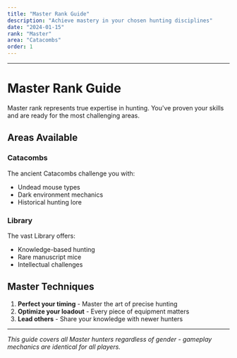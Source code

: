 ```yaml
---
title: "Master Rank Guide"
description: "Achieve mastery in your chosen hunting disciplines"
date: "2024-01-15"
rank: "Master"
area: "Catacombs"
order: 1
---
```



---

# Master Rank Guide

Master rank represents true expertise in hunting. You've proven your skills and are ready for the most challenging areas.

## Areas Available

### Catacombs
The ancient Catacombs challenge you with:
- Undead mouse types
- Dark environment mechanics
- Historical hunting lore

### Library
The vast Library offers:
- Knowledge-based hunting
- Rare manuscript mice
- Intellectual challenges

## Master Techniques

1. **Perfect your timing** - Master the art of precise hunting
2. **Optimize your loadout** - Every piece of equipment matters
3. **Lead others** - Share your knowledge with newer hunters

---

*This guide covers all Master hunters regardless of gender - gameplay mechanics are identical for all players.*
